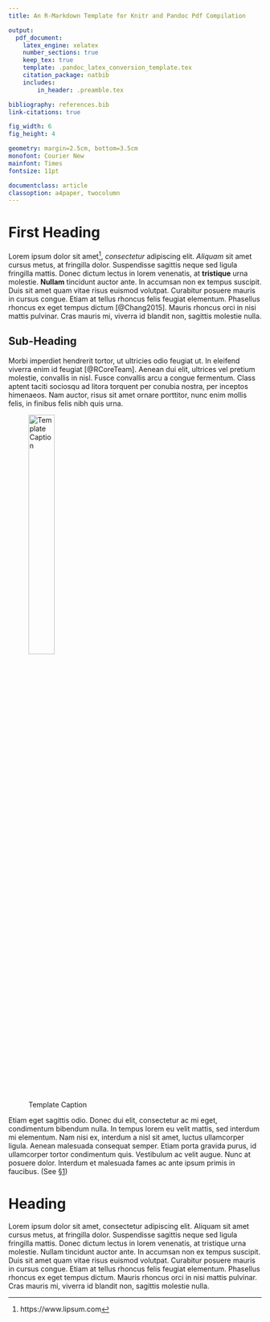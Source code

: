 ```yaml
---
title: An R-Markdown Template for Knitr and Pandoc Pdf Compilation

output:
  pdf_document:
    latex_engine: xelatex
    number_sections: true
    keep_tex: true
    template: .pandoc_latex_conversion_template.tex
    citation_package: natbib
    includes:
        in_header: .preamble.tex

bibliography: references.bib
link-citations: true

fig_width: 6
fig_height: 4

geometry: margin=2.5cm, bottom=3.5cm
monofont: Courier New
mainfont: Times
fontsize: 11pt

documentclass: article
classoption: a4paper, twocolumn
---
```


<!-- Markdown style annotations and citations won't work in LaTeX blocks -->
\begin{adjustwidth}{16pt}{16pt}
\section*{\centering Introduction}
Lorem ipsum dolor sit amet, consectetur adipiscing elit. Aliquam sit amet cursus metus, at fringilla dolor. Suspendisse sagittis neque sed ligula fringilla mattis. Donec dictum lectus in lorem venenatis, at tristique urna molestie. Nullam tincidunt auctor ante. In accumsan non ex tempus suscipit. Duis sit amet quam vitae risus euismod volutpat. Curabitur posuere mauris in cursus congue. Etiam at tellus rhoncus felis feugiat elementum. Phasellus rhoncus ex eget tempus dictum.
\end{adjustwidth}

# First Heading
Lorem ipsum dolor sit amet[^1], _consectetur_ adipiscing elit. *Aliquam* sit amet cursus metus, at fringilla dolor. Suspendisse sagittis neque sed ligula fringilla mattis. Donec dictum lectus in lorem venenatis, at __tristique__ urna molestie. **Nullam** tincidunt auctor ante. In accumsan non ex tempus suscipit. Duis sit amet quam vitae risus euismod volutpat. Curabitur posuere mauris in cursus congue. Etiam at tellus rhoncus felis feugiat elementum. Phasellus rhoncus ex eget tempus dictum [@Chang2015]. Mauris rhoncus orci in nisi mattis pulvinar. Cras mauris mi, viverra id blandit non, sagittis molestie nulla.

[^1]: https://www.lipsum.com

## Sub-Heading
Morbi imperdiet hendrerit tortor, ut ultricies odio feugiat ut. In eleifend viverra enim id feugiat [@RCoreTeam]. Aenean dui elit, ultrices vel pretium molestie, convallis in nisl. Fusce convallis arcu a congue fermentum. Class aptent taciti sociosqu ad litora torquent per conubia nostra, per inceptos himenaeos. Nam auctor, risus sit amet ornare porttitor, nunc enim mollis felis, in finibus felis nibh quis urna.

![Template Caption](images/Binary_search_tree.png){ width=35% }

Etiam eget sagittis odio. Donec dui elit, consectetur ac mi eget, condimentum bibendum nulla. In tempus lorem eu velit mattis, sed interdum mi elementum. Nam nisi ex, interdum a nisl sit amet, luctus ullamcorper ligula. Aenean malesuada consequat semper. Etiam porta gravida purus, id ullamcorper tortor condimentum quis. Vestibulum ac velit augue. Nunc at posuere dolor. Interdum et malesuada fames ac ante ipsum primis in faucibus. (See [§1](#first-heading))

# Heading
Lorem ipsum dolor sit amet, consectetur adipiscing elit. Aliquam sit amet cursus metus, at fringilla dolor. Suspendisse sagittis neque sed ligula fringilla mattis. Donec dictum lectus in lorem venenatis, at tristique urna molestie. Nullam tincidunt auctor ante. In accumsan non ex tempus suscipit. Duis sit amet quam vitae risus euismod volutpat. Curabitur posuere mauris in cursus congue. Etiam at tellus rhoncus felis feugiat elementum. Phasellus rhoncus ex eget tempus dictum. Mauris rhoncus orci in nisi mattis pulvinar. Cras mauris mi, viverra id blandit non, sagittis molestie nulla.
